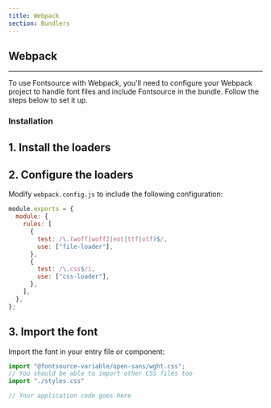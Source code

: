 ```yaml
---
title: Webpack
section: Bundlers
---
```


## Webpack

---

To use Fontsource with Webpack, you'll need to configure your Webpack project to handle font files and include Fontsource in the bundle. Follow the steps below to set it up.

### Installation

## 1. Install the loaders

<PackageManagerCode cmd="css-loader file-loader" />

## 2. Configure the loaders

Modify `webpack.config.js` to include the following configuration:

```js
module.exports = {
  module: {
    rules: [
      {
        test: /\.(woff|woff2|eot|ttf|otf)$/,
        use: ["file-loader"],
      },
      {
        test: /\.css$/i,
        use: ["css-loader"],
      },
    ],
  },
};
```

## 3. Import the font

Import the font in your entry file or component:

```js
import "@fontsource-variable/open-sans/wght.css";
// You should be able to import other CSS files too
import "./styles.css"

// Your application code goes here
```
